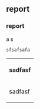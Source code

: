 == report==

===report===

a
s

<pre>sfsafsafa</pre>

<table>
<tr>
<th>sadfasf</th>
</tr>
<tr>
<td>sadfasf</td>
</tr>
</table>
